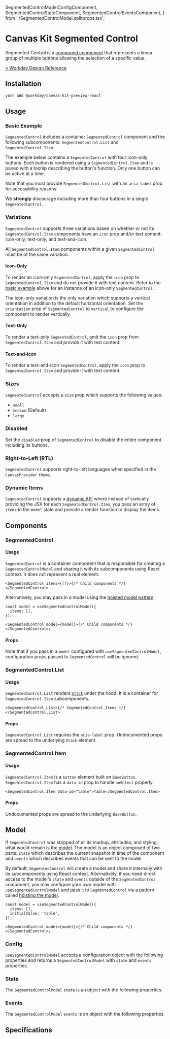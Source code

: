 

  SegmentedControlModelConfigComponent,
  SegmentedControlStateComponent,
  SegmentedControlEventsComponent,
} from './SegmentedControlModel.splitprops.tsx';

<Meta title="Preview/Segmented Control" component={SegmentedControl} />

# Canvas Kit Segmented Control

Segmented Control is a [compound component](/story/guides-compound-components--page) that represents
a linear group of multiple buttons allowing the selection of a specific value.

[> Workday Design Reference](https://design.workday.com/components/buttons/segmented-control)

## Installation

```sh
yarn add @workday/canvas-kit-preview-react
```

## Usage

### Basic Example

`SegmentedControl` includes a container `SegmentedControl` component and the following
subcomponents: `SegmentedControl.List` and `SegmentedControl.Item`.

The example below contains a `SegmentedControl` with four icon-only buttons. Each button is rendered
using a `SegmentedControl.Item` and is paired with a tooltip describing the button's function. Only
one button can be active at a time.

<ExampleCodeBlock code={Basic} />

Note that you must provide `SegmentedControl.List` with an `aria-label` prop for accessibility
reasons.

We **strongly** discourage including more than four buttons in a single `SegmentedControl`.

### Variations

`SegmentedControl` supports three variations based on whether or not its `SegmentedControl.Item`
components have an `icon` prop and/or text content: icon-only, text-only, and text-and-icon.

All `SegmentedControl.Item` components within a given `SegmentedControl` must be of the same
variation.

#### Icon-Only

To render an icon-only `SegmentedControl`, apply the `icon` prop to `SegmentedControl.Item` and do
not provide it with text content. Refer to the [basic example](#basic-example) above for an instance
of an icon-only `SegmentedControl`.

The icon-only variation is the only variation which supports a vertical orientation in addition to
the default horizontal orientation. Set the `orientation` prop of `SegmentedControl` to `vertical`
to configure the component to render vertically.

<ExampleCodeBlock code={Vertical} />

#### Text-Only

To render a text-only `SegmentedControl`, omit the `icon` prop from `SegmentedControl.Item` and
provide it with text content.

<ExampleCodeBlock code={TextOnly} />

#### Text-and-Icon

To render a text-and-icon `SegmentedControl`, apply the `icon` prop to `SegmentedControl.Item` and
provide it with text content.

<ExampleCodeBlock code={TextAndIcon} />

### Sizes

`SegmentedControl` accepts a `size` prop which supports the following values:

- `small`
- `medium` (Default)
- `large`

<ExampleCodeBlock code={Sizes} />

### Disabled

Set the `disabled` prop of `SegmentedControl` to disable the entire component including its buttons.

<ExampleCodeBlock code={Disabled} />

### Right-to-Left (RTL)

`SegmentedControl` supports right-to-left languages when specified in the `CanvasProvider` `theme`.

<ExampleCodeBlock code={RTL} />

### Dynamic Items

`SegmentedControl` supports a [dynamic API](/docs/features-collections--dynamic-items) where instead
of statically providing the JSX for each `SegmentedControl.Item`, you pass an array of `items` in
the `model` state and provide a render function to display the items.

<ExampleCodeBlock code={Dynamic} />

## Components

### SegmentedControl

#### Usage

`SegmentedControl` is a container component that is responsible for creating a
`SegmentedControlModel` and sharing it with its subcomponents using React context. It does not
represent a real element.

```tsx
<SegmentedControl items={[]}>{/* Child components */}</SegmentedControl>
```

Alternatively, you may pass in a model using the
[hoisted model pattern](/docs/guides-compound-components--page#configuring-a-model).

```tsx
const model = useSegmentedControlModel({
  items: [],
});

<SegmentedControl model={model}>{/* Child components */}</SegmentedControl>;
```

#### Props

Note that if you pass in a `model` configured with `useSegmentedControlModel`, configuration props
passed to `SegmentedControl` will be ignored.

<ArgsTable of={SegmentedControl} />

### SegmentedControl.List

#### Usage

`SegmentedControl.List` renders [`Stack`](/components/layout/stack/) under the hood. It is a
container for `SegmentedControl.Item` subcomponents.

```tsx
<SegmentedControl.List>{/* SegmentedControl.Items */}</SegmentedControl.List>
```

#### Props

`SegmentedControl.List` requires the `aria-label` prop. Undocumented props are spread to the
underlying `Stack` element.

<ArgsTable of={SegmentedControl.List} />

### SegmentedControl.Item

#### Usage

`SegmentedControl.Item` is a `button` element built on `BaseButton`. `SegmentedControl.Item` has a
`data-id` prop to handle `onSelect` properly.

```tsx
<SegmentedControl.Item data-id="table">Table</SegmentedControl.Item>
```

#### Props

Undocumented props are spread to the underlying `BaseButton`.

<ArgsTable of={SegmentedControl.Item} />

## Model

If `SegmentedControl` was stripped of all its markup, attributes, and styling, what would remain is
the [model](/docs/guides-compound-components--page#models). The model is an object composed of two
parts: `state` which describes the current snapshot in time of the component and `events` which
describes events that can be sent to the model.

By default, `SegmentedControl` will create a model and share it internally with its subcomponents
using React context. Alternatively, if you need direct access to the model's `state` and `events`
outside of the `SegmentedControl` component, you may configure your own model with
`useSegmentedControlModel` and pass it to `SegmentedControl` via a pattern called
[hoisting the model](/docs/guides-compound-components--page#configuring-a-model).

```tsx
const model = useSegmentedControlModel({
  items: [],
  initialValue: 'table',
});

<SegmentedControl model={model}>{/* Child components */}</SegmentedControl>;
```

### Config

`useSegmentedControlModel` accepts a configuration object with the following properties and returns
a `SegmentedControlModel` with `state` and `events` properties.

<ArgsTable of={SegmentedControlModelConfigComponent} />

### State

The `SegmentedControlModel` `state` is an object with the following properties.

<ArgsTable of={SegmentedControlStateComponent} />

### Events

The `SegmentedControlModel` `events` is an object with the following properties.

<ArgsTable of={SegmentedControlEventsComponent} />

## Specifications

<Specifications file="SegmentedControl.spec.ts" name="SegmentedControl" />
